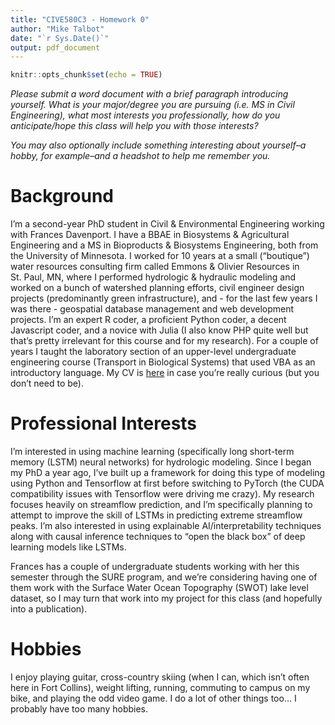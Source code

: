 ```yaml
---
title: "CIVE580C3 - Homework 0"
author: "Mike Talbot"
date: "`r Sys.Date()`"
output: pdf_document
---
```


```r
knitr::opts_chunk$set(echo = TRUE)
```

_Please submit a word document with a brief paragraph introducing yourself. What is your major/degree you are pursuing (i.e. MS in Civil Engineering), what most interests you professionally, how do you anticipate/hope this class will help you with those interests?_

_You may also optionally include something interesting about yourself--a hobby, for example--and a headshot to help me remember you. _

# Background
I'm a second-year PhD student in Civil & Environmental Engineering working with Frances Davenport. I have a BBAE in Biosystems & Agricultural Engineering and a MS in Bioproducts & Biosystems Engineering, both from the University of Minnesota. I worked for 10 years at a small ("boutique") water resources consulting firm called Emmons & Olivier Resources in St. Paul, MN, where I performed hydrologic & hydraulic modeling and worked on a bunch of watershed planning efforts, civil engineer design projects (predominantly green infrastructure), and - for the last few years I was there - geospatial database management and web development projects. I'm an expert R coder, a proficient Python coder, a decent Javascript coder, and a novice with Julia (I also know PHP quite well but that's pretty irrelevant for this course and for my research). For a couple of years I taught the laboratory section of an upper-level undergraduate engineering course (Transport in Biological Systems) that used VBA as an introductory language. My CV is [here](https://miketalbot.io/cv) in case you're really curious (but you don't need to be).

# Professional Interests
I'm interested in using machine learning (specifically long short-term memory (LSTM) neural networks) for hydrologic modeling. Since I began my PhD a year ago, I've built up a framework for doing this type of modeling using Python and Tensorflow at first before switching to PyTorch (the CUDA compatibility issues with Tensorflow were driving me crazy). My research focuses heavily on streamflow prediction, and I'm specifically planning to attempt to improve the skill of LSTMs in predicting extreme streamflow peaks. I'm also interested in using explainable AI/interpretability techniques along with causal inference techniques to "open the black box" of deep learning models like LSTMs. 

Frances has a couple of undergraduate students working with her this semester through the SURE program, and we're considering having one of them work with the Surface Water Ocean Topography (SWOT) lake level dataset, so I may turn that work into my project for this class (and hopefully into a publication).

# Hobbies
I enjoy playing guitar, cross-country skiing (when I can, which isn't often here in Fort Collins), weight lifting, running, commuting to campus on my bike, and playing the odd video game. I do a lot of other things too... I probably have too many hobbies. 